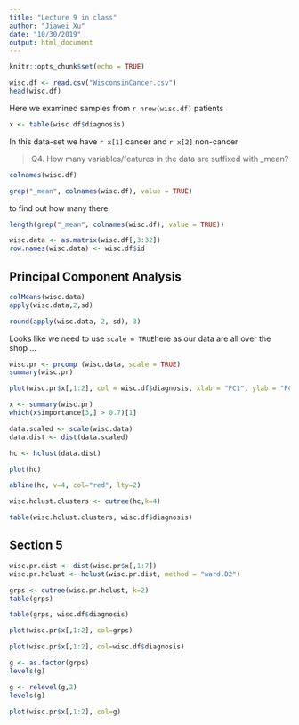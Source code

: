 ```yaml
---
title: "Lecture 9 in class"
author: "Jiawei Xu"
date: "10/30/2019"
output: html_document
---
```


```r
knitr::opts_chunk$set(echo = TRUE)
```


```r
wisc.df <- read.csv("WisconsinCancer.csv") 
head(wisc.df)
```

Here we examined samples from `r nrow(wisc.df)` patients

```r
x <- table(wisc.df$diagnosis)
```

In this data-set we have `r x[1]` cancer and `r x[2]` non-cancer

> Q4. How many variables/features in the data are suffixed with _mean? 

```r
colnames(wisc.df)
```


```r
grep("_mean", colnames(wisc.df), value = TRUE)
```

to find out how many there
```r
length(grep("_mean", colnames(wisc.df), value = TRUE))
```
```r
wisc.data <- as.matrix(wisc.df[,3:32])
row.names(wisc.data) <- wisc.df$id
```

## Principal Component Analysis

```r
colMeans(wisc.data)
apply(wisc.data,2,sd)

round(apply(wisc.data, 2, sd), 3)
```

Looks like we need to use `scale = TRUE`here as our data are all over the shop ...

```r
wisc.pr <- prcomp (wisc.data, scale = TRUE)
summary(wisc.pr)
```

```r
plot(wisc.pr$x[,1:2], col = wisc.df$diagnosis, xlab = "PC1", ylab = "PC2")
```

```r
x <- summary(wisc.pr)
which(x$importance[3,] > 0.7)[1]
```

```r
data.scaled <- scale(wisc.data)
data.dist <- dist(data.scaled)

hc <- hclust(data.dist)

plot(hc)

abline(hc, v=4, col="red", lty=2)
```

```r
wisc.hclust.clusters <- cutree(hc,k=4)
```

```r
table(wisc.hclust.clusters, wisc.df$diagnosis)
```


## Section 5
```r
wisc.pr.dist <- dist(wisc.pr$x[,1:7]) 
wisc.pr.hclust <- hclust(wisc.pr.dist, method = "ward.D2")
```


```r
grps <- cutree(wisc.pr.hclust, k=2)
table(grps)
```


```r
table(grps, wisc.df$diagnosis)
```

```r
plot(wisc.pr$x[,1:2], col=grps)
```


```r
plot(wisc.pr$x[,1:2], col=wisc.df$diagnosis)
```

```r
g <- as.factor(grps)
levels(g)
```

```r
g <- relevel(g,2)
levels(g)
```

```r
plot(wisc.pr$x[,1:2], col=g)
```



